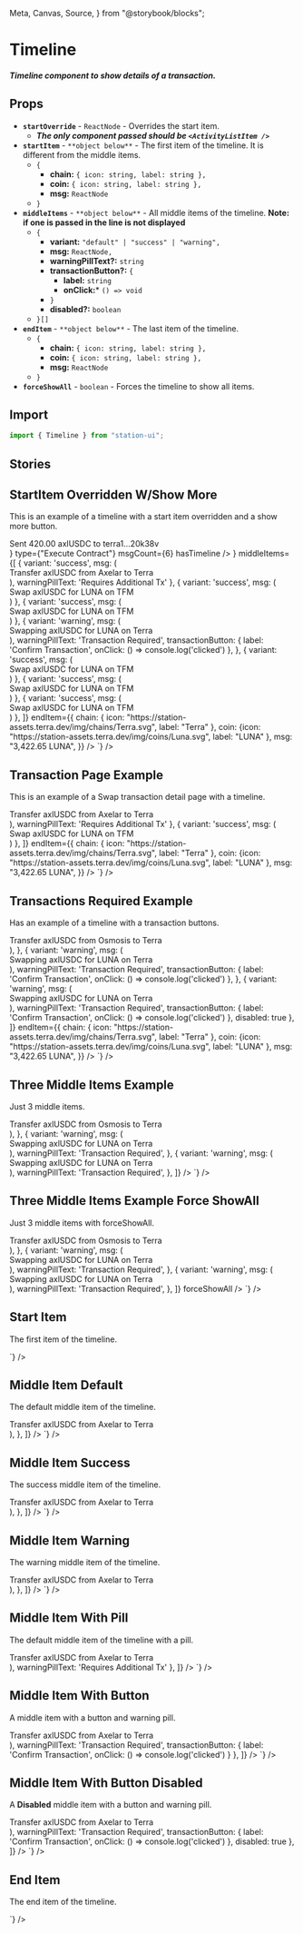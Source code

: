   Meta,
  Canvas,
  Source,
} from "@storybook/blocks";

<Meta title="Components/List Items/Timeline" />

# Timeline

##### Timeline component to show details of a transaction.

## Props
- **`startOverride`** - `ReactNode` - Overrides the start item.
  - ***The only component passed should be `<ActivityListItem />`***
- **`startItem`** - `**object below**` - The first item of the timeline. It is different from the middle items.
  - `{`
    - **chain:** `{ icon: string, label: string },`
    - **coin:** `{ icon: string, label: string },`
    - **msg:** `ReactNode`
  - `}`
- **`middleItems`** - `**object below**` - All middle items of the timeline. **Note: if one is passed in the line is not displayed**
  - `{`
    - **variant:** `"default" | "success" | "warning",`
    - **msg:** `ReactNode,`
    - **warningPillText?:** `string`
    - **transactionButton?:** `{`
      - **label:** `string`
      - **onClick:*** `() => void`
    - `}`
    - **disabled?:** `boolean`
  - `}[]`
- **`endItem`** - `**object below**` - The last item of the timeline.
  - `{`
    - **chain:** `{ icon: string, label: string },`
    - **coin:** `{ icon: string, label: string },`
    - **msg:** `ReactNode`
  - `}`
- **`forceShowAll`** - `boolean` - Forces the timeline to show all items.

## Import
```jsx
import { Timeline } from "station-ui";
```

## Stories

## StartItem Overridden W/Show More
This is an example of a timeline with a start item overridden and a show more button.
<div className="story_with_source_below">
  <Canvas of={TimelineStories.StartItemOverriddenWithShowMore} />
  <Source code={`
    <Timeline
  startOverride={
    <ActivityListItem
      variant={"success"}
      chain={{ icon: "https://station-assets.terra.dev/img/chains/Axelar.svg", label: "Axelar" }}
      msg={
        <div>
          Sent <span>420.00 axlUSDC</span> to <span>terra1...20k38v</span>
        </div>
      }
      type={"Execute Contract"}
      msgCount={6}
      hasTimeline
    />
  }
  middleItems={[
    {
      variant: 'success',
      msg: (
        <div>Transfer <span>axlUSDC</span> from <span>Axelar</span> to <span>Terra</span></div>
      ),
      warningPillText: 'Requires Additional Tx'
    },
    {
      variant: 'success',
      msg: (
        <div>Swap <span>axlUSDC</span> for <span>LUNA</span> on <span>TFM</span></div>
      )
    },
    {
      variant: 'success',
      msg: (
        <div>Swap <span>axlUSDC</span> for <span>LUNA</span> on <span>TFM</span></div>
      )
    },
    {
      variant: 'warning',
      msg: (
        <div>Swapping <span>axlUSDC</span> for <span>LUNA</span> on <span>Terra</span></div>
      ),
      warningPillText: 'Transaction Required',
      transactionButton: {
        label: 'Confirm Transaction',
        onClick: () => console.log('clicked')
      },
    },
    {
      variant: 'success',
      msg: (
        <div>Swap <span>axlUSDC</span> for <span>LUNA</span> on <span>TFM</span></div>
      )
    },
    {
      variant: 'success',
      msg: (
        <div>Swap <span>axlUSDC</span> for <span>LUNA</span> on <span>TFM</span></div>
      )
    },
    {
      variant: 'success',
      msg: (
        <div>Swap <span>axlUSDC</span> for <span>LUNA</span> on <span>TFM</span></div>
      )
    },
  ]}
  endItem={{
    chain: { icon: "https://station-assets.terra.dev/img/chains/Terra.svg", label: "Terra" },
    coin: {icon: "https://station-assets.terra.dev/img/coins/Luna.svg", label: "LUNA" },
    msg: "3,422.65 LUNA",
  }}
/>
  `} />
</div>

## Transaction Page Example
This is an example of a Swap transaction detail page with a timeline.
<div className="story_with_source_below">
  <Canvas of={TimelineStories.TransactionPageExample} />
  <Source code={`
    <Timeline
  startItem={{
    chain: { icon: "https://station-assets.terra.dev/img/chains/Axelar.svg", label: "Axelar" },
    coin: {icon: "https://station-assets.terra.dev/img/coins/axlUSDC.svg", label: "axlUSDC" },
    msg: "1,500 axlUSDC",
  }}
  middleItems={[
    {
      variant: 'success',
      msg: (
        <div>Transfer <span>axlUSDC</span> from <span>Axelar</span> to <span>Terra</span></div>
      ),
      warningPillText: 'Requires Additional Tx'
    },
    {
      variant: 'success',
      msg: (
        <div>Swap <span>axlUSDC</span> for <span>LUNA</span> on <span>TFM</span></div>
      )
    },
  ]}
  endItem={{
    chain: { icon: "https://station-assets.terra.dev/img/chains/Terra.svg", label: "Terra" },
    coin: {icon: "https://station-assets.terra.dev/img/coins/Luna.svg", label: "LUNA" },
    msg: "3,422.65 LUNA",
  }}
/>
  `} />
</div>

## Transactions Required Example
Has an example of a timeline with a transaction buttons.
<div className="story_with_source_below">
  <Canvas of={TimelineStories.TransactionsRequiredExample} />
  <Source code={`
    <Timeline
  startItem={{
    chain: { icon: "https://station-assets.terra.dev/img/chains/Osmosis.svg", label: "Osmosis" },
    coin: {icon: "https://station-assets.terra.dev/img/coins/axlUSDC.svg", label: "axlUSDC" },
    msg: "1,500 axlUSDC",
  }}
  middleItems={[
    {
      variant: 'success',
      msg: (
        <div>Transfer <span>axlUSDC</span> from <span>Osmosis</span> to <span>Terra</span></div>
      ),
    },
    {
      variant: 'warning',
      msg: (
        <div>Swapping <span>axlUSDC</span> for <span>LUNA</span> on <span>Terra</span></div>
      ),
      warningPillText: 'Transaction Required',
      transactionButton: {
        label: 'Confirm Transaction',
        onClick: () => console.log('clicked')
      },
    },
    {
      variant: 'warning',
      msg: (
        <div>Swapping <span>axlUSDC</span> for <span>LUNA</span> on <span>Terra</span></div>
      ),
      warningPillText: 'Transaction Required',
      transactionButton: {
        label: 'Confirm Transaction',
        onClick: () => console.log('clicked')
      },
      disabled: true
    },
  ]}
  endItem={{
    chain: { icon: "https://station-assets.terra.dev/img/chains/Terra.svg", label: "Terra" },
    coin: {icon: "https://station-assets.terra.dev/img/coins/Luna.svg", label: "LUNA" },
    msg: "3,422.65 LUNA",
  }}
/>
  `} />
</div>

## Three Middle Items Example
Just 3 middle items.
<div className="story_with_source_below">
  <Canvas of={TimelineStories.ThreeMiddleItemsExample} />
  <Source code={`
    <Timeline
  middleItems={[
    {
      variant: 'success',
      msg: (
        <div>Transfer <span>axlUSDC</span> from <span>Osmosis</span> to <span>Terra</span></div>
      ),
    },
    {
      variant: 'warning',
      msg: (
        <div>Swapping <span>axlUSDC</span> for <span>LUNA</span> on <span>Terra</span></div>
      ),
      warningPillText: 'Transaction Required',
    },
    {
      variant: 'warning',
      msg: (
        <div>Swapping <span>axlUSDC</span> for <span>LUNA</span> on <span>Terra</span></div>
      ),
      warningPillText: 'Transaction Required',
    },
  ]}
/>
  `} />
</div>

## Three Middle Items Example Force ShowAll
Just 3 middle items with forceShowAll.
<div className="story_with_source_below">
  <Canvas of={TimelineStories.ThreeMiddleItemsExampleForceShowAll} />
  <Source code={`
    <Timeline
  middleItems={[
    {
      variant: 'success',
      msg: (
        <div>Transfer <span>axlUSDC</span> from <span>Osmosis</span> to <span>Terra</span></div>
      ),
    },
    {
      variant: 'warning',
      msg: (
        <div>Swapping <span>axlUSDC</span> for <span>LUNA</span> on <span>Terra</span></div>
      ),
      warningPillText: 'Transaction Required',
    },
    {
      variant: 'warning',
      msg: (
        <div>Swapping <span>axlUSDC</span> for <span>LUNA</span> on <span>Terra</span></div>
      ),
      warningPillText: 'Transaction Required',
    },
  ]}
  forceShowAll
/>
  `} />
</div>

## Start Item
The first item of the timeline.
<div className="story_with_source_below">
  <Canvas of={TimelineStories.StartItem} />
  <Source code={`
    <Timeline
  startItem={{
    chain: { icon: "https://station-assets.terra.dev/img/chains/Axelar.svg", label: "Axelar" },
    coin: {icon: "https://station-assets.terra.dev/img/coins/axlUSDC.svg", label: "axlUSDC" },
    msg: "1,500 axlUSDC",
  }}
/>
  `} />
</div>

## Middle Item Default
The default middle item of the timeline.
<div className="story_with_source_below">
  <Canvas of={TimelineStories.MiddleItemDefault} />
  <Source code={`
    <Timeline
  middleItems={[
    {
      variant: 'default',
      msg: (
        <div>
          Transfer <span>axlUSDC</span> from <span>Axelar</span> to <span>Terra</span>
        </div>
      ),
    },
  ]}
/>
  `} />
</div>

## Middle Item Success
The success middle item of the timeline.
<div className="story_with_source_below">
  <Canvas of={TimelineStories.MiddleItemSuccess} />
  <Source code={`
    <Timeline
  middleItems={[
    {
      variant: 'success',
      msg: (
        <div>
          Transfer <span>axlUSDC</span> from <span>Axelar</span> to <span>Terra</span>
        </div>
      ),
    },
  ]}
/>
  `} />
</div>

## Middle Item Warning
The warning middle item of the timeline.
<div className="story_with_source_below">
  <Canvas of={TimelineStories.MiddleItemWarning} />
  <Source code={`
    <Timeline
  middleItems={[
    {
      variant: 'warning',
      msg: (
        <div>
          Transfer <span>axlUSDC</span> from <span>Axelar</span> to <span>Terra</span>
        </div>
      ),
    },
  ]}
/>
  `} />
</div>

## Middle Item With Pill
The default middle item of the timeline with a pill.
<div className="story_with_source_below">
  <Canvas of={TimelineStories.MiddleItemWithPill} />
  <Source code={`
    <Timeline
  middleItems={[
    {
      variant: 'default',
      msg: (
        <div>
          Transfer <span>axlUSDC</span> from <span>Axelar</span> to <span>Terra</span>
        </div>
      ),
      warningPillText: 'Requires Additional Tx'
    },
  ]}
/>
  `} />
</div>

## Middle Item With Button
A middle item with a button and warning pill.
<div className="story_with_source_below">
  <Canvas of={TimelineStories.MiddleItemWithButton} />
  <Source code={`
    <Timeline
  middleItems={[
    {
      variant: 'warning',
      msg: (
        <div>
          Transfer <span>axlUSDC</span> from <span>Axelar</span> to <span>Terra</span>
        </div>
      ),
      warningPillText: 'Transaction Required',
      transactionButton: {
        label: 'Confirm Transaction',
        onClick: () => console.log('clicked')
      }
    },
  ]}
/>
  `} />
</div>

## Middle Item With Button Disabled
A **Disabled** middle item with a button and warning pill.
<div className="story_with_source_below">
  <Canvas of={TimelineStories.MiddleItemWithButtonDisabled} />
  <Source code={`
    <Timeline
  middleItems={[
    {
      variant: 'warning',
      msg: (
        <div>
          Transfer <span>axlUSDC</span> from <span>Axelar</span> to <span>Terra</span>
        </div>
      ),
      warningPillText: 'Transaction Required',
      transactionButton: {
        label: 'Confirm Transaction',
        onClick: () => console.log('clicked')
      },
      disabled: true
    },
  ]}
/>
  `} />
</div>

## End Item
The end item of the timeline.
<div className="story_with_source_below">
  <Canvas of={TimelineStories.EndItem} />
  <Source code={`
    <Timeline
  endItem={{
    chain: { icon: "https://station-assets.terra.dev/img/chains/Terra.svg", label: "Terra" },
    coin: {icon: "https://station-assets.terra.dev/img/coins/Luna.svg", label: "LUNA" },
    msg: "3,422.65 LUNA",
  }}
/>
  `} />
</div>

<br />
<br />
<br />
<br />
<br />
<br />
<br />
<br />
<br />
<br />
<br />
<br />
<br />
<br />
<br />
<br />
<br />
<br />
<br />
<br />
<br />
